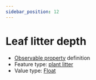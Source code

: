 ```yaml
---
sidebar_position: 12
---
```



# Leaf litter depth

- [Observable property](/viewers/dawe-vocabs?uri=https://linked.data.gov.au/def/test/dawe-cv/f6af2c5e-d193-4337-b845-44550f661854) definition
- Feature type: [plant litter](http://linked.data.gov.au/def/tern-cv/e6ed6e58-5916-4d31-9ed5-109ab3436fce)
- Value type: [Float](https://w3id.org/tern/ontologies/tern/Float)


<Example protocolModule="condition" observableProperty="https://linked.data.gov.au/def/test/dawe-cv/f6af2c5e-d193-4337-b845-44550f661854" />
